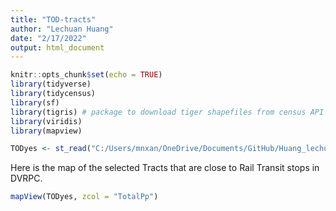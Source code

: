 ```yaml
---
title: "TOD-tracts"
author: "Lechuan Huang"
date: "2/17/2022"
output: html_document
---
```


```r
knitr::opts_chunk$set(echo = TRUE)
library(tidyverse)
library(tidycensus)
library(sf)
library(tigris) # package to download tiger shapefiles from census API
library(viridis)
library(mapview)

TODyes <- st_read("C:/Users/mnxan/OneDrive/Documents/GitHub/Huang_lechuan_todphilly/cleaned_data/TODtracts.shp")
```
Here is the map of the selected Tracts that are close to Rail Transit stops in DVRPC.

```r
mapView(TODyes, zcol = "TotalPp")
```